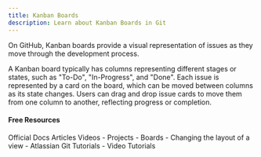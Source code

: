 ```yaml
---
title: Kanban Boards
description: Learn about Kanban Boards in Git
---
```

On GitHub, Kanban boards provide a visual representation of issues as they move through the development process.

A Kanban board typically has columns representing different stages or states, such as "To-Do", "In-Progress", and "Done". Each issue is represented by a card on the board, which can be moved between columns as its state changes. Users can drag and drop issue cards to move them from one column to another, reflecting progress or completion.

#### Free Resources

<Tabs defaultValue="official">
<TabsList>
<TabsTrigger value="official">Official Docs</TabsTrigger>
<TabsTrigger value="article">Articles</TabsTrigger>
<TabsTrigger value="video">Videos</TabsTrigger>
</TabsList>

<TabsContent value="official">
<Note type="note" title="official">
- <Link href="https://docs.github.com/en/issues/planning-and-tracking-with-projects/customizing-views-in-your-project/changing-the-layout-of-a-view">Projects - Boards - Changing the layout of a view</Link>
</Note>
</TabsContent>
<TabsContent value="article">
<Note type="note" title="article">
- <Link href="https://www.atlassian.com/git/tutorials">Atlassian Git Tutorials</Link>
</Note>
</TabsContent>
<TabsContent value="video">
<Note type="note" title="video">
- <Link href="https://www.youtube.com/results?search_query=git+kanban-boards+tutorial">Video Tutorials</Link>
</Note>
</TabsContent>
</Tabs>
